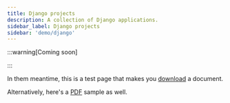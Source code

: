 ```yaml
---
title: Django projects
description: A collection of Django applications.
sidebar_label: Django projects
sidebar: 'demo/django'
---
```


:::warning[Coming soon]


:::

In them meantime, this is a test page that makes you [download](/files/sample_file.docx) a document.

Alternatively, here's a [PDF](/files/sample_pdf_file.pdf) sample as well.

